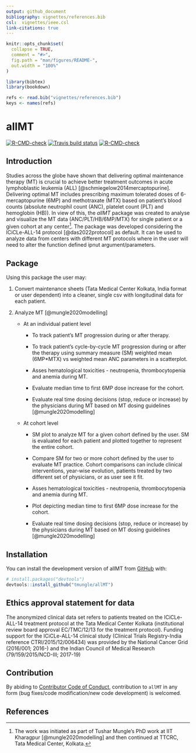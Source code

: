 ```yaml
---
output: github_document
bibliography: vignettes/references.bib
csl:  vignettes/ieee.csl
link-citations: true
---
```


<!-- README.md is generated from README.Rmd. Please edit that file -->

```r
knitr::opts_chunk$set(
  collapse = TRUE,
  comment = "#>",
  fig.path = "man/figures/README-",
  out.width = "100%"
)
```

```r
library(bibtex)
library(bookdown)

refs <- read.bib("vignettes/references.bib")
keys <- names(refs)
```

# allMT

<!-- badges: start -->

[![R-CMD-check](https://github.com/tmungle/allMT/actions/workflows/R-CMD-check.yaml/badge.svg)](https://github.com/tmungle/allMT/actions/workflows/R-CMD-check.yaml) [![Travis build status](https://travis-ci.com/tmungle/allMT.svg?branch=master)](https://travis-ci.com/tmungle/allMT)
[![R-CMD-check](https://github.com/tmungle/allMT/actions/workflows/R-CMD-check.yaml/badge.svg)](https://github.com/tmungle/allMT/actions/workflows/R-CMD-check.yaml)
<!-- badges: end -->

## Introduction

Studies across the globe have shown that delivering optimal maintenance therapy (MT) is crucial to achieve better treatment outcomes in acute lymphoblastic leukemia (ALL) [@schmiegelow2014mercaptopurine]. Delivering optimal MT includes prescribing maximum tolerated doses of 6-mercaptopurine (6MP) and methotraxate (MTX) based on patient's blood counts (absolute neutrophil count (ANC), platelet count (PLT) and hemoglobin (HB)). In view of this, the *allMT* package was created to analyse and visualize the MT data (ANC/PLT/HB/6MP/MTX) for single patient or a given cohort at any center[^1]. The package was developed considering the ICiCLe-ALL-14 protocol [@das2022protocol] as default. It can be used to analyze data from centers with different MT protocols where in the user will need to alter the function defined ipnut argument/parameters.

[^1]: The work was initiated as part of Tushar Mungle's PhD work at IIT Kharagpur [@mungle2020modelling] and then continued at TTCRC, Tata Medical Center, Kolkata.

## Package

Using this package the user may:

1.  Convert maintenance sheets (Tata Medical Center Kolkata, India format or user dependent) into a cleaner, single csv with longitudinal data for each patient.

2.  Analyze MT [@mungle2020modelling]

    -   At an individual patient level

        -   To track patient's MT progression during or after therapy.

        -   To track patient's cycle-by-cycle MT progression during or after the therapy using summary measure (SM) weighted mean (6MP\*MTX) vs weighted mean ANC parameters in a scatterplot.

        -   Asses hematological toxicities - neutropenia, thrombocytopenia and anemia during MT.

        -   Evaluate median time to first 6MP dose increase for the cohort.

        -   Evaluate real time dosing decisions (stop, reduce or increase) by the physicians during MT based on MT dosing guidelines [@mungle2020modelling]

    -   At cohort level

        -   SM plot to analyze MT for a given cohort defined by the user. SM is evaluated for each patient and plotted together to represent the entire cohort.

        -   Compare SM for two or more cohort defined by the user to evaluate MT practice. Cohort comparisons can include clinical interventions, year-wise evolution, patients treated by two different set of physicians, or as user see it fit.

        -   Asses hematological toxicities - neutropenia, thrombocytopenia and anemia during MT.

        -   Plot depicting median time to first 6MP dose increase for the cohort.

        -   Evaluate real time dosing decisions (stop, reduce or increase) by the physicians during MT based on MT dosing guidelines [@mungle2020modelling]

<!-- You'll still need to render `README.Rmd` regularly, to keep `README.md` up-to-date. `devtools::build_readme()` is handy for this. You could also use GitHub Actions to re-render `README.Rmd` every time you push. An example workflow can be found here: <https://github.com/r-lib/actions/tree/v1/examples>. -->

## Installation

You can install the development version of allMT from [GitHub](https://github.com/) with:

``` r
# install.packages("devtools")
devtools::install_github("tmungle/allMT")
```

## Ethics approval statement for data

The anonymized clinical data set refers to patients treated on the ICiCLe-ALL-14 treatment protocol at the Tata Medical Center Kolkata (institutional review board approval EC/TMC/12/13 for the treatment protocol). Funding support for the ICiCLe-ALL-14 clinical study (Clinical Trials Registry-India reference CTRI/2015/12/006434) was provided by the National Cancer Grid (2016/001; 2016-) and the Indian Council of Medical Research (79/159/2015/NCD-III; 2017-19)

## Contribution

By abiding to [Contributor Code of Conduct](https://www.contributor-covenant.org/version/2/1/code_of_conduct/), contribution to `allMT` in any form (bug fixes/code modification/new code development) is welcomed.

## References
